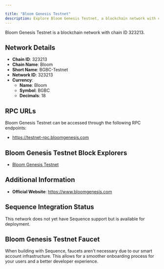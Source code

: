 ```yaml
---

title: "Bloom Genesis Testnet"
description: Explore Bloom Genesis Testnet, a blockchain network with chain ID 323213. Learn about its native currency, Bloom, and how to interact with the network.
---
```




Bloom Genesis Testnet is a blockchain network with chain ID 323213.

## Network Details

- **Chain ID**: 323213
- **Chain Name**: Bloom
- **Short Name**: BGBC-Testnet
- **Network ID**: 323213
- **Currency**: 
  - **Name**: Bloom
  - **Symbol**: BGBC
  - **Decimals**: 18

## RPC URLs

Bloom Genesis Testnet can be accessed through the following RPC endpoints:

- https://testnet-rpc.bloomgenesis.com

## Bloom Genesis Testnet Block Explorers

- [Bloom Genesis Testnet](https://testnet.bloomgenesis.com)

## Additional Information

- **Official Website**: https://www.bloomgenesis.com

## Sequence Integration Status

This network does not yet have Sequence support but is available for deployment.

## Bloom Genesis Testnet Faucet

When building with Sequence, faucets aren't necessary due to our smart account infrastructure. This allows for a smoother onboarding process for your users and a better developer experience.
